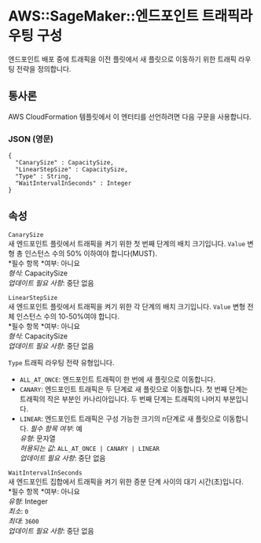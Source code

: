 # AWS::SageMaker::엔드포인트 트래픽라우팅 구성

엔드포인트 배포 중에 트래픽을 이전 플릿에서 새 플릿으로 이동하기 위한 트래픽 라우팅 전략을 정의합니다.

## 통사론

AWS CloudFormation 템플릿에서 이 엔터티를 선언하려면 다음 구문을 사용합니다.

### JSON (영문)

```
{
  "CanarySize" : CapacitySize,
  "LinearStepSize" : CapacitySize,
  "Type" : String,
  "WaitIntervalInSeconds" : Integer
}
```

## 속성

`CanarySize`  
새 엔드포인트 플릿에서 트래픽을 켜기 위한 첫 번째 단계의 배치 크기입니다. `Value` 변형 총 인스턴스 수의 50% 이하여야 합니다(MUST).  
*필수 항목 *여부: 아니요  
_형식_: CapacitySize  
_업데이트 필요 사항_: 중단 없음

`LinearStepSize`  
새 엔드포인트 플릿에서 트래픽을 켜기 위한 각 단계의 배치 크기입니다. `Value` 변형 전체 인스턴스 수의 10-50%여야 합니다.  
*필수 항목 *여부: 아니요  
_형식_: CapacitySize  
_업데이트 필요 사항_: 중단 없음

`Type` 트래픽 라우팅 전략 유형입니다.

- `ALL_AT_ONCE`: 엔드포인트 트래픽이 한 번에 새 플릿으로 이동합니다.
- `CANARY`: 엔드포인트 트래픽은 두 단계로 새 플릿으로 이동합니다. 첫 번째 단계는 트래픽의 작은 부분인 카나리아입니다. 두 번째 단계는 트래픽의 나머지 부분입니다.
- `LINEAR`: 엔드포인트 트래픽은 구성 가능한 크기의 n단계로 새 플릿으로 이동합니다.
  _필수 항목 여부_: 예  
  _유형_: 문자열  
  _허용되는 값_: `ALL_AT_ONCE | CANARY | LINEAR`  
  _업데이트 필요 사항_: 중단 없음

`WaitIntervalInSeconds`  
새 엔드포인트 집합에서 트래픽을 켜기 위한 증분 단계 사이의 대기 시간(초)입니다.  
*필수 항목 *여부: 아니요  
_유형_: Integer  
_최소_: `0`  
_최대_: `3600`  
_업데이트 필요 사항_: 중단 없음
